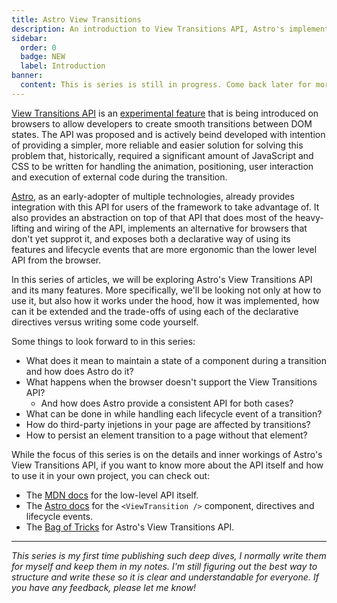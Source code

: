 ```yaml
---
title: Astro View Transitions
description: An introduction to View Transitions API, Astro's implementation and goal of this series.
sidebar:
  order: 0
  badge: NEW
  label: Introduction
banner:
  content: This is series is still in progress. Come back later for more content!
---
```


[View Transitions API][MDN docs] is an [experimental feature][compat table] that is being
introduced on browsers to allow developers to create smooth transitions between DOM
states.
The API was proposed and is actively beind developed with intention of providing a
simpler, more reliable and easier solution for solving this problem that, historically,
required a significant amount of JavaScript and CSS to be written for handling the
animation, positioning, user interaction and execution of external code during the
transition.

[Astro], as an early-adopter of multiple technologies, already provides integration with
this API for users of the framework to take advantage of.
It also provides an abstraction on top of that API that does most of the heavy-lifting and
wiring of the API, implements an alternative for browsers that don't yet supprot it, and
exposes both a declarative way of using its features and lifecycle events that are more
ergonomic than the lower level API from the browser.

In this series of articles, we will be exploring Astro's View Transitions API and its many
features. More specifically, we'll be looking not only at how to use it, but also how it
works under the hood, how it was implemented, how can it be extended and the trade-offs
of using each of the declarative directives versus writing some code yourself.

Some things to look forward to in this series:

- What does it mean to maintain a state of a component during a transition and how does
  Astro do it?
- What happens when the browser doesn't support the View Transitions API?
  - And how does Astro provide a consistent API for both cases?
- What can be done in while handling each lifecycle event of a transition?
- How do third-party injetions in your page are affected by transitions?
- How to persist an element transition to a page without that element?

While the focus of this series is on the details and inner workings of Astro's View
Transitions API, if you want to know more about the API itself and how to use it in your
own project, you can check out:

- The [MDN docs][MDN docs] for the low-level API itself.
- The [Astro docs][astro comp docs] for the `<ViewTransition />` component, directives and
  lifecycle events.
- The [Bag of Tricks] for Astro's View Transitions API.

---

_This series is my first time publishing such deep dives, I normally write them for myself
and keep them in my notes. I'm still figuring out the best way to structure and write
these so it is clear and understandable for everyone. If you have any feedback, please let
me know!_

[MDN docs]: https://developer.mozilla.org/en-US/docs/Web/API/View_Transitions_API

[compat table]: https://developer.mozilla.org/en-US/docs/Web/API/View_Transitions_API#browser_compatibility

[Astro]: https://astro.build

[astro comp docs]: https://docs.astro.build/en/guides/view-transitions/

[Bag of Tricks]: https://events-3bg.pages.dev/
